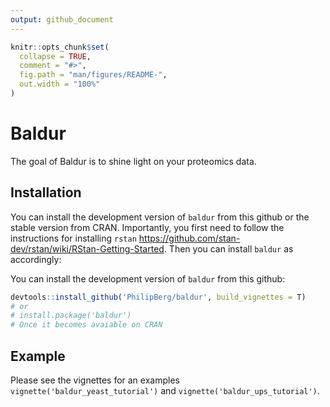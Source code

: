 ```yaml
---
output: github_document
---
```


<!-- README.md is generated from README.Rmd. Please edit that file -->

```r
knitr::opts_chunk$set(
  collapse = TRUE,
  comment = "#>",
  fig.path = "man/figures/README-",
  out.width = "100%"
)
```

# Baldur

The goal of Baldur is to shine light on your proteomics data.

## Installation
You can install the development version of `baldur` from this github or the stable version from CRAN.
Importantly, you first need to follow the instructions for installing `rstan` [https://github.com/stan-dev/rstan/wiki/RStan-Getting-Started](https://github.com/stan-dev/rstan/wiki/RStan-Getting-Started).
Then you can install `baldur` as accordingly:

You can install the development version of `baldur` from this github:
```r
devtools::install_github('PhilipBerg/baldur', build_vignettes = T)
# or
# install.package('baldur')
# Once it becomes avaiable on CRAN
```

## Example

Please see the vignettes for an examples `vignette('baldur_yeast_tutorial')` and `vignette('baldur_ups_tutorial')`.
